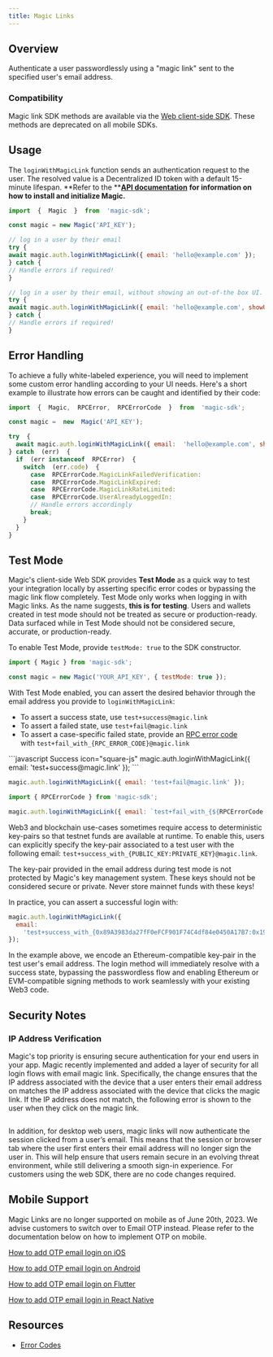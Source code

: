 ```yaml
---
title: Magic Links
---
```


## Overview

Authenticate a user passwordlessly using a "magic link" sent to the specified user's email address.

### Compatibility

Magic link SDK methods are available via the [Web client-side SDK](/embedded-wallets/sdk/client-side/javascript). These methods are deprecated on all mobile SDKs.

## Usage

The `loginWithMagicLink` function sends an authentication request to the user. The resolved value is a Decentralized ID token with a default 15-minute lifespan. **Refer to the **[**API documentation**](/embedded-wallets/sdk/overview) **for information on how to install and initialize Magic.**

```javascript JavaScript icon="square-js"
import  {  Magic  }  from  'magic-sdk';

const magic = new Magic('API_KEY');

// log in a user by their email
try {
await magic.auth.loginWithMagicLink({ email: 'hello@example.com' });
} catch {
// Handle errors if required!
}

// log in a user by their email, without showing an out-of-the box UI.
try {
await magic.auth.loginWithMagicLink({ email: 'hello@example.com', showUI: false });
} catch {
// Handle errors if required!
}
```

## Error Handling

To achieve a fully white-labeled experience, you will need to implement some custom error handling according to your UI needs. Here's a short example to illustrate how errors can be caught and identified by their code:

```javascript JavaScript icon="square-js"
import  {  Magic,  RPCError,  RPCErrorCode  }  from  'magic-sdk';

const magic =  new  Magic('API_KEY');

try  {
  await magic.auth.loginWithMagicLink({ email:  'hello@example.com', showUI:  false  });
} catch  (err)  {
  if  (err instanceof  RPCError)  {
    switch  (err.code)  {
      case  RPCErrorCode.MagicLinkFailedVerification:
      case  RPCErrorCode.MagicLinkExpired:
      case  RPCErrorCode.MagicLinkRateLimited:
      case  RPCErrorCode.UserAlreadyLoggedIn:
      // Handle errors accordingly
      break;
    }
  }
}
```

## Test Mode

Magic&apos;s client-side Web SDK provides **Test Mode** as a quick way to test your integration locally by asserting specific error codes or bypassing the magic link flow completely. Test Mode only works when logging in with Magic links. As the name suggests, **this is for testing**. Users and wallets created in test mode should not be treated as secure or production-ready. Data surfaced while in Test Mode should not be considered secure, accurate, or production-ready.

To enable Test Mode, provide `testMode: true` to the SDK constructor.

```javascript JavaScript icon="square-js"
import { Magic } from 'magic-sdk';

const magic = new Magic('YOUR_API_KEY', { testMode: true });
```



With Test Mode enabled, you can assert the desired behavior through the email address you provide to `loginWithMagicLink`:

* To assert a success state, use `test+success@magic.link`
* To assert a failed state, use `test+fail@magic.link`
* To assert a case-specific failed state, provide an [RPC error code](/embedded-wallets/sdk/client-side/javascript#rpcerror) with `test+fail_with_{RPC_ERROR_CODE}@magic.link`

<CodeGroup>
```javascript Success icon="square-js"
magic.auth.loginWithMagicLink({ email: 'test+success@magic.link' });
```

```javascript Fail icon="square-js"
magic.auth.loginWithMagicLink({ email: 'test+fail@magic.link' });
```

```javascript Fail With Error icon="square-js"
import { RPCErrorCode } from 'magic-sdk';

magic.auth.loginWithMagicLink({ email: `test+fail_with_{${RPCErrorCode.MagicLinkFailedVerification}}@magic.link` });
```
</CodeGroup>

Web3 and blockchain use-cases sometimes require access to deterministic key-pairs so that testnet funds are available at runtime. To enable this, users can explicitly specify the key-pair associated to a test user with the following email: `test+success_with_{PUBLIC_KEY:PRIVATE_KEY}@magic.link`.

<Info>
  The key-pair provided in the email address during test mode is not protected
  by Magic's key management system. These keys should not be
  considered secure or private. Never store mainnet funds with these keys!
</Info>

In practice, you can assert a successful login with:


```javascript JavaScript icon="square-js"
magic.auth.loginWithMagicLink({
  email:
    'test+success_with_{0x89A3983da27fF0eFCF901F74C4df84e0450A17B7:0x19de850af732e9e5745915162d707d6d8cf013ce7b2862e93081b0c8883bdfae}@magic.link',
});
```

In the example above, we encode an Ethereum-compatible key-pair in the test user&apos;s email address. The login method will immediately resolve with a success state, bypassing the passwordless flow and enabling Ethereum or EVM-compatible signing methods to work seamlessly with your existing Web3 code.

## Security Notes

### IP Address Verification

Magic&apos;s top priority is ensuring secure authentication for your end users in your app. Magic recently implemented and added a layer of security for all login flows with email magic link. Specifically, the change ensures that the IP address associated with the device that a user enters their email address on matches the IP address associated with the device that clicks the magic link. If the IP address does not match, the following error is shown to the user when they click on the magic link.

<Frame>
  <img src="/images/ip-mismatch.webp" alt="" />
</Frame>

In addition, for desktop web users, magic links will now authenticate the session clicked from a user’s email. This means that the session or browser tab where the user first enters their email address will no longer sign the user in. This will help ensure that users remain secure in an evolving threat environment, while still delivering a smooth sign-in experience. For customers using the web SDK, there are no code changes required.

## Mobile Support

Magic Links are no longer supported on mobile as of June 20th, 2023. We advise customers to switch over to Email OTP instead. Please refer to the documentation below on how to implement OTP on mobile.

[How to add OTP email login on iOS](/embedded-wallets/sdk/client-side/ios#loginwithemailotp)

[How to add OTP email login on Android](/embedded-wallets/sdk/client-side/android#loginwithemailotp)

[How to add OTP email login on Flutter](/embedded-wallets/sdk/client-side/flutter#loginwithemailotp)

[How to add OTP email login in React Native](/embedded-wallets/sdk/client-side/javascript#loginwithemailotp)

## Resources

- [Error Codes](/embedded-wallets/sdk/client-side/javascript#error-codes)
